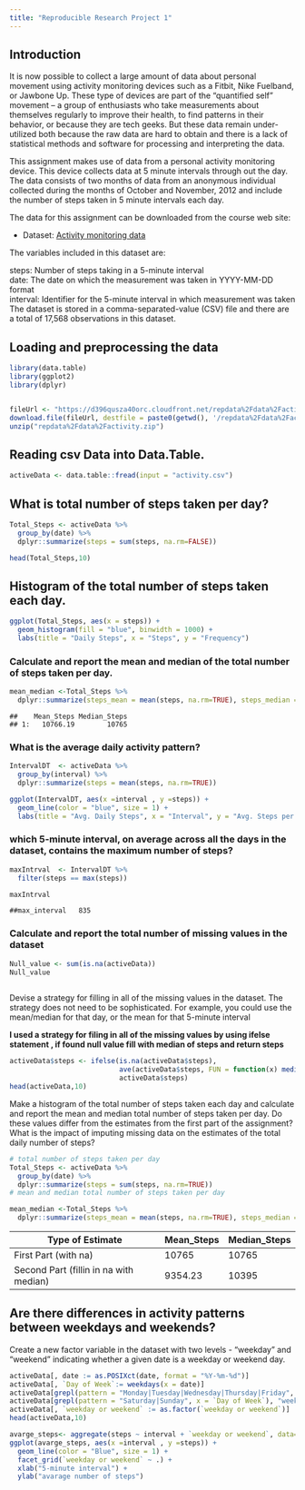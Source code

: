 ```yaml
---
title: "Reproducible Research Project 1"
---
```


## Introduction


It is now possible to collect a large amount of data about personal movement using activity monitoring devices such as a Fitbit, Nike Fuelband, or Jawbone Up. These type of devices are part of the "quantified self" movement -- a group of enthusiasts who take measurements about themselves regularly to improve their health, to find patterns in their behavior, or because they are tech geeks. But these data remain under-utilized both because the raw data are hard to obtain and there is a lack of statistical methods and software for processing and interpreting the data.

This assignment makes use of data from a personal activity monitoring device. This device collects data at 5 minute intervals through out the day. The data consists of two months of data from an anonymous individual collected during the months of October and November, 2012 and include the number of steps taken in 5 minute intervals each day.

The data for this assignment can be downloaded from the course web site:

* Dataset: [Activity monitoring data](https://d396qusza40orc.cloudfront.net/repdata%2Fdata%2Factivity.zip) 

The variables included in this dataset are:

steps: Number of steps taking in a 5-minute interval</br>
date: The date on which the measurement was taken in YYYY-MM-DD format </br>
interval: Identifier for the 5-minute interval in which measurement was taken </br>
The dataset is stored in a comma-separated-value (CSV) file and there are a total of 17,568 observations in this dataset. 

## Loading and preprocessing the data

```r
library(data.table)
library(ggplot2)
library(dplyr)


fileUrl <- "https://d396qusza40orc.cloudfront.net/repdata%2Fdata%2Factivity.zip"
download.file(fileUrl, destfile = paste0(getwd(), '/repdata%2Fdata%2Factivity.zip'), method = "curl")
unzip("repdata%2Fdata%2Factivity.zip")

```

## Reading csv Data into Data.Table. 
```r
activeData <- data.table::fread(input = "activity.csv")
```

## What is  total number of steps taken per day?
 

```r

Total_Steps <- activeData %>%
  group_by(date) %>%
  dplyr::summarize(steps = sum(steps, na.rm=FALSE))

head(Total_Steps,10)
```

## Histogram of the total number of steps taken each day. 

```r

ggplot(Total_Steps, aes(x = steps)) +
  geom_histogram(fill = "blue", binwidth = 1000) +
  labs(title = "Daily Steps", x = "Steps", y = "Frequency")

```


### Calculate and report the mean and median of the total number of steps taken per day. 

```r

mean_median <-Total_Steps %>%
  dplyr::summarize(steps_mean = mean(steps, na.rm=TRUE), steps_median = median(steps, na.rm=TRUE))

```
    ##    Mean_Steps Median_Steps
    ## 1:   10766.19        10765


### What is the average daily activity pattern?
 
```r

IntervalDT  <- activeData %>%
  group_by(interval) %>%
  dplyr::summarize(steps = mean(steps, na.rm=TRUE))

ggplot(IntervalDT, aes(x =interval , y =steps)) +
  geom_line(color = "blue", size = 1) +
  labs(title = "Avg. Daily Steps", x = "Interval", y = "Avg. Steps per day")

```

### which 5-minute interval, on average across all the days in the dataset, contains the maximum number of steps?
 
```r
maxIntrval  <- IntervalDT %>%
  filter(steps == max(steps))

maxIntrval
```
    ##max_interval   835
    
### Calculate and report the total number of missing values in the dataset
```r
Null_value <- sum(is.na(activeData))
Null_value
  
```

Devise a strategy for filling in all of the missing values in the dataset. The strategy does not need to be sophisticated. For example, you could use the mean/median for that day, or the mean for that 5-minute interval

<b>I used a strategy for filing in all of the missing values by using ifelse statement , if found null value fill with median of steps and return steps </b>

```r
activeData$steps <- ifelse(is.na(activeData$steps),
                           ave(activeData$steps, FUN = function(x) median(x,na.rm=TRUE)),
                           activeData$steps)
head(activeData,10)
```

Make a histogram of the total number of steps taken each day and calculate and report the mean and median total number of steps taken per day. Do these values differ from the estimates from the first part of the assignment? What is the impact of imputing missing data on the estimates of the total daily number of steps?

```r
# total number of steps taken per day
Total_Steps <- activeData %>%
  group_by(date) %>%
  dplyr::summarize(steps = sum(steps, na.rm=TRUE))
# mean and median total number of steps taken per day

mean_median <-Total_Steps %>%
  dplyr::summarize(steps_mean = mean(steps, na.rm=TRUE), steps_median = median(steps, na.rm=TRUE))

```

Type of Estimate | Mean_Steps | Median_Steps
--- | --- | ---
First Part (with na) | 10765 | 10765
Second Part (fillin in na with median) | 9354.23 | 10395

## Are there differences in activity patterns between weekdays and weekends?
Create a new factor variable in the dataset with two levels - "weekday" and "weekend" indicating whether a given date is a weekday or weekend day.
```r

activeData[, date := as.POSIXct(date, format = "%Y-%m-%d")]
activeData[, `Day of Week`:= weekdays(x = date)]
activeData[grepl(pattern = "Monday|Tuesday|Wednesday|Thursday|Friday", x = `Day of Week`), "weekday or weekend"] <- "weekday"
activeData[grepl(pattern = "Saturday|Sunday", x = `Day of Week`), "weekday or weekend"] <- "weekend"
activeData[, `weekday or weekend` := as.factor(`weekday or weekend`)]
head(activeData,10)

```


```r
avarge_steps<- aggregate(steps ~ interval + `weekday or weekend`, data=activeData,mean)
ggplot(avarge_steps, aes(x =interval , y =steps)) +
  geom_line(color = "Blue", size = 1) +
  facet_grid(`weekday or weekend` ~ .) +
  xlab("5-minute interval") + 
  ylab("avarage number of steps")

```